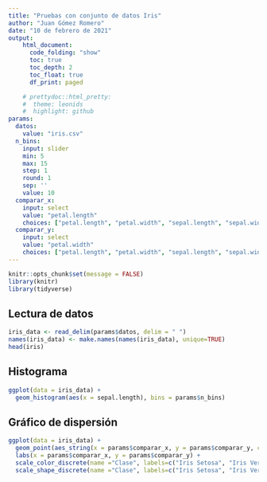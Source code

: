 ```yaml
---
title: "Pruebas con conjunto de datos Iris"
author: "Juan Gómez Romero"
date: "10 de febrero de 2021"
output:
    html_document:
      code_folding: "show"
      toc: true
      toc_depth: 2
      toc_float: true
      df_print: paged

    # prettydoc::html_pretty:
    #  theme: leonids
    #  highlight: github
params:
  datos:
    value: "iris.csv"
  n_bins:
    input: slider
    min: 5
    max: 15
    step: 1
    round: 1
    sep: ''
    value: 10
  comparar_x:
    input: select
    value: "petal.length"
    choices: ["petal.length", "petal.width", "sepal.length", "sepal.width"]
  comparar_y:
    input: select
    value: "petal.width"
    choices: ["petal.length", "petal.width", "sepal.length", "sepal.width"]
---
```


```r
knitr::opts_chunk$set(message = FALSE)
library(knitr)
library(tidyverse)
```

## Lectura de datos

```r
iris_data <- read_delim(params$datos, delim = " ")
names(iris_data) <- make.names(names(iris_data), unique=TRUE)
head(iris)
```
## Histograma
```r
ggplot(data = iris_data) + 
  geom_histogram(aes(x = sepal.length), bins = params$n_bins)
```

## Gráfico de dispersión
```r
ggplot(data = iris_data) + 
  geom_point(aes_string(x = params$comparar_x, y = params$comparar_y, color = "class", shape = "class"))  +
  labs(x = params$comparar_x, y = params$comparar_y) +  
  scale_color_discrete(name ="Clase", labels=c("Iris Setosa", "Iris Versicolor", "Iris Virginica")) +
  scale_shape_discrete(name ="Clase", labels=c("Iris Setosa", "Iris Versicolor", "Iris Virginica"))
```
